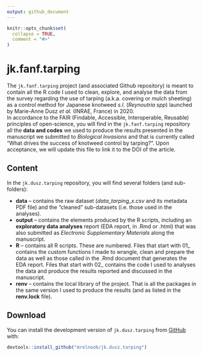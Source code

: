 ```yaml
---
output: github_document
---
```


<!-- README.md is generated from README.Rmd. Please edit that file -->

```r
knitr::opts_chunk$set(
  collapse = TRUE,
  comment = "#>"
)
```

# jk.fanf.tarping

<!-- badges: start -->
<!-- badges: end -->

The `jk.fanf.tarping` project (and associated Github repository) is meant to contain all the R code I used to clean, explore, and analyse the data from the survey regarding the use of tarping (a.k.a. covering or mulch sheeting) as a control method for Japanese knotweed *s.l.* (*Reynoutria spp*) launched by Marie-Anne Dusz *et al.* (INRAE, France) in 2020.  
In accordance to the FAIR (Findable, Accessible, Interoperable, Reusable) principles of open-science, you will find in the `jk.fanf.tarping` repository all the **data and codes** we used to produce the results presented in the manuscript we submitted to *Biological Invasions* and that is currently called "What drives the success of knotweed control by tarping?". Upon acceptance, we will update this file to link it to the DOI of the article. 


## Content

In the `jk.dusz.tarping` repository, you will find several folders (and sub-folders):

* **data** -- contains the raw dataset (*data_tarping_x.csv* and its metadata PDF file) and the "cleaned" sub-datasets (i.e. those used in the analyses).
* **output** -- contains the elements produced by the R scripts, including an **exploratory data analyses** report (EDA report, in .Rmd or .html) that was also submitted as *Electronic Supplementary Materials* along the manuscript.
* **R** -- contains all R scripts. These are numbered. Files that start with 01_ contains the custom functions I made to wrangle, clean and prepare the data as well as those called in the .Rmd document that generates the EDA report. Files that start with 02_ contains the code I used to analyses the data and produce the results reported and discussed in the manuscript. 
* **renv** -- contains the local library of the project. That is all the packages in the same version I used to produce the results (and as listed in the **renv.lock** file).

## Download

You can install the development version of `jk.dusz.tarping` from [GitHub](https://github.com/) with:

``` r
devtools::install_github("mrelnoob/jk.dusz.tarping")
```
